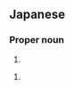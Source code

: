 ==Japanese==
{{ja-kanjitab|yomi=k|やま|はら}}
{{ja-kanjitab|yomi=irr|sort=やんばる|やま|はら|k1=やん|k2=ばる}}
{{wikipedia|lang=ja}}

===Proper noun===
{{ja-pos|proper|やんばる}}

# {{w|Yanbaru}}

{{ja-pos|proper|やまはら}}

# {{surname|lang=ja|sort=やまはら}}